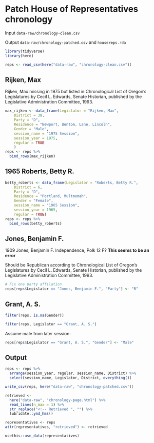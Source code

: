 # Patch House of Representatives chronology

Input `data-raw/chronology-clean.csv`

Output `data-raw/chronology-patched.csv` and `housereps.rda`

```r
library(tidyverse)
library(here)
```

```r
reps <- read_csv(here("data-raw", "chronology-clean.csv"))
```

## Rijken, Max

Rijken, Max missing in 1975 but listed in Chronological List of Oregon's Legislatures by Cecil L. Edwards, Senate Historian, published by the Legislative Administration Committee, 1993. 

```r
max_rijken <- data_frame(Legislator = "Rijken, Max",
    District = 38,
    Party = "D",
    Residence = "Newport, Benton, Lane, Lincoln",
    Gender = "Male",
    session_name = "1975 Session",
    session_year = 1975,
    regular = TRUE
    ) 
reps <- reps %>% 
  bind_rows(max_rijken)
```

## 1965 Roberts, Betty R.
```r
betty_roberts <- data_frame(Legislator = "Roberts, Betty R.",
    District = 6,
    Party = "D",
    Residence = "Portland, Multnomah",
    Gender = "Female",
    session_name = "1965 Session",
    session_year = 1965,
    regular = TRUE) 
reps <- reps %>%   
  bind_rows(betty_roberts)
```

## Jones, Benjamin F.

1909 Jones, Benjamin F. Independence, Polk 12 F? **This seems to be an error**

Should be Republican according to Chronological List of Oregon's Legislatures by Cecil L. Edwards, Senate Historian, published by the Legislative Administration Committee, 1993. 

```r
# Fix one party affilation
reps[reps$Legislator == "Jones, Benjamin F.", "Party"] <- "R"
```


## Grant, A. S.

```r
filter(reps, is.na(Gender))
```

```r
filter(reps, Legislator == "Grant, A. S.")
```

Assume male from later session:
```r
reps[reps$Legislator == "Grant, A. S.", "Gender"] <- "Male"
```

## Output


```r
reps <- reps %>% 
  arrange(session_year, regular, session_name, District) %>% 
  select(session_name, Legislator, District, everything())
```

```r
write_csv(reps, here("data-raw", "chronology-patched.csv"))
```

```r
retrieved <- 
  here("data-raw", "chronology-page.html") %>% 
  read_lines(n_max = 1) %>% 
  str_replace("<!-- Retrieved ", "") %>% 
  lubridate::ymd_hms()

representatives <- reps
attr(representatives, "retrieved") <- retrieved

usethis::use_data(representatives)
```

